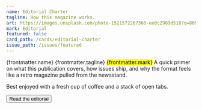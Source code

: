 ```yaml
---
name: Editorial Charter
tagline: How this magazine works.
art: https://images.unsplash.com/photo-1521572267360-ee0c2909d518?q=80&w=2070&auto=format&fit=crop
mark: Editorial
featured: false
card_path: /cards/editorial-charter
issue_path: /issues/featured
---
```




<Card>
  <Top>
    <Name>{frontmatter.name}</Name>
    <Tagline>{frontmatter.tagline}</Tagline>
    <Mark>{frontmatter.mark}</Mark>
  </Top>

  <Body>
    A quick primer on what this publication covers, how issues ship, and why the format feels like a
    retro magazine pulled from the newsstand.
  </Body>

  <Tip>Best enjoyed with a fresh cup of coffee and a stack of open tabs.</Tip>

  <Button class="card-cta" href={frontmatter.card_path}>
    Read the editorial
  </Button>
</Card>

<More>
  <MarkdownSnippet markdown={featuredIssue} href={`/issues/${featuredIssue.slug}`} cta="Browse the featured issue" />
</More>
